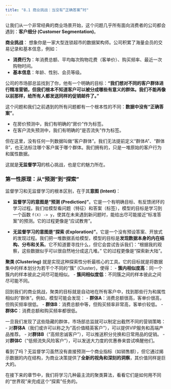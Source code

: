 ```yaml
---
title: "8.1 商业挑战：当没有“正确答案”时"
---
```


让我们从一个非常经典的商业场景开始，这个问题几乎所有面向消费者的公司都会遇到：**客户细分 (Customer Segmentation)**。

**商业挑战**：
想象你是一家大型连锁超市的数据架构师。公司积累了海量会员的交易记录和基本信息，例如：

-   **消费行为**：年消费总额、平均每次购物花费（客单价）、购买频率、最近一次购物时间。
-   **基本信息**：年龄、性别、会员等级。

公司的市场部总监找到了你，他有一个明确的目标：**“我们想对不同的客户群体进行精准营销，但我们根本不知道客户可以被分成哪些有意义的群体。我们不能再像以前那样，给所有人都发送同样的促销邮件了。”**

这个问题和我们之前遇到的所有问题都有一个根本性的不同：**数据中没有“正确答案”**。

-   在房价预测中，我们有明确的“房价”作为标签。
-   在客户流失预测中，我们有明确的“是否流失”作为标签。

但在这里，没有任何一列数据叫做“客户群体”。我们无法提前定义“群体A”、“群体B”，也无法标注哪个客户属于哪个群体。我们拥有的，只是一堆原始的客户行为和属性数据。

这就是**无监督学习**的核心挑战，也是它的魅力所在。

### 第一性原理：从“预测”到“探索”

监督学习和无监督学习的根本区别，在于其**意图 (Intent)**：

-   **监督学习的意图是“预测 (Prediction)”**。它是一个有明确目标、有反馈闭环的学习过程。我们给模型看问题（特征）和答案（标签），模型的目标是学习到一个函数 `f(X) -> y`，使其在未来遇到新问题时，能给出尽可能接近“标准答案”的预测。它的过程更像是“应试教育”。

-   **无监督学习的意图是“探索 (Exploration)”**。它是一个没有预设答案、开放式的发现过程。我们把一堆数据丢给模型，模型的目标是**发现数据本身的内在结构、分布和关系**。它不知道要寻找什么，但它会尝试告诉我们：“根据我的观察，这些数据似乎可以很自然地分成这几堆。” 它的过程更像是“探索新大陆”。

**聚类 (Clustering)** 就是实现这种探索性分析最核心的工具。它的目标就是将数据集中的样本划分为若干个不同的“簇” (Cluster)，使得：
-   **簇内相似度高**：同一个簇内的样本彼此之间尽可能相似。
-   **簇间相似度低**：不同簇之间的样本彼此之间尽可能不同。

回到我们的商业挑战，聚类的目标就是自动地在所有客户中，找到那些行为和属性相似的“群体”。例如，模型可能会发现：
-   **群体A**：消费总额很高，客单价很高，但购买频率很低。
-   **群体B**：消费总额中等，但购买频率非常高，客单价较低。
-   **群体C**：消费总额和购买频率都很低。

一旦我们发现了这些隐藏的群体，市场部总监就可以制定出截然不同的营销策略：
-   对**群体A**（我们或许可以称之为“高价值精英客户”），可以提供VIP服务和高端产品推荐。
-   对**群体B**（“高频忠诚客户”），可以推送积分兑换和日常用品的促销。
-   对**群体C**（“低频流失风险客户”），可以发送大力度的优惠券来尝试唤醒他们。

看到了吗？无监督学习虽然没有直接预测一个商业指标（如销售额），但它通过揭示数据的内在结构，为商业决策提供了**全新的视角和深刻的洞察**，其价值同样是巨大的。

在接下来的章节中，我们将学习几种最主流的聚类算法，看看它们是如何用不同的“世界观”来完成这个“探索”任务的。
